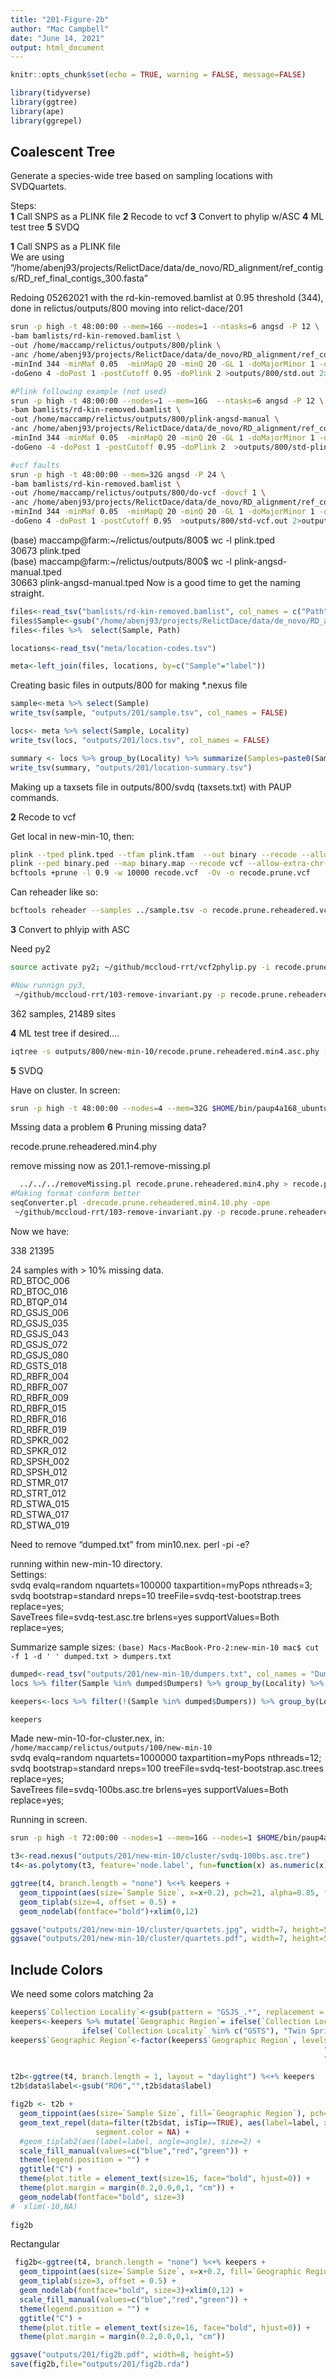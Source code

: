 ```yaml
---
title: "201-Figure-2b"
author: "Mac Campbell"
date: "June 14, 2021"
output: html_document
---
```


```r
knitr::opts_chunk$set(echo = TRUE, warning = FALSE, message=FALSE)
```


```r
library(tidyverse)
library(ggtree)
library(ape)
library(ggrepel)
```

## Coalescent Tree
Generate a species-wide tree based on sampling locations with SVDQuartets.

Steps:     
__1__ Call SNPS as a PLINK file
__2__ Recode to vcf
__3__ Convert to phylip w/ASC
__4__ ML test tree
__5__ SVDQ

__1__ Call SNPS as a PLINK file    
We are using "/home/abenj93/projects/RelictDace/data/de_novo/RD_alignment/ref_contigs/RD_ref_final_contigs_300.fasta"    

Redoing 05262021 with the rd-kin-removed.bamlist at 0.95 threshold (344), done in relictus/outputs/800 moving into relict-dace/201
```sh
srun -p high -t 48:00:00 --mem=16G --nodes=1 --ntasks=6 angsd -P 12 \
-bam bamlists/rd-kin-removed.bamlist \
-out /home/maccamp/relictus/outputs/800/plink \
-anc /home/abenj93/projects/RelictDace/data/de_novo/RD_alignment/ref_contigs/RD_ref_final_contigs_300.fasta \
-minInd 344 -minMaf 0.05  -minMapQ 20 -minQ 20 -GL 1 -doMajorMinor 1 -doMaf 1 -SNP_pval 1e-6 \
-doGeno 4 -doPost 1 -postCutoff 0.95 -doPlink 2 >outputs/800/std.out 2>outputs/800/std.err &

#Plink following example (not used)
srun -p high -t 48:00:00 --nodes=1 --mem=16G  --ntasks=6 angsd -P 12 \
-bam bamlists/rd-kin-removed.bamlist \
-out /home/maccamp/relictus/outputs/800/plink-angsd-manual \
-anc /home/abenj93/projects/RelictDace/data/de_novo/RD_alignment/ref_contigs/RD_ref_final_contigs_300.fasta \
-minInd 344 -minMaf 0.05  -minMapQ 20 -minQ 20 -GL 1 -doMajorMinor 1 -doMaf 2 -doCounts 1 -SNP_pval 1e-6 \
-doGeno -4 -doPost 1 -postCutoff 0.95 -doPlink 2  >outputs/800/std-plink.out 2>outputs/800/std-plink.err &

#vcf faults
srun -p high -t 48:00:00 --mem=32G angsd -P 24 \
-bam bamlists/rd-kin-removed.bamlist \
-out /home/maccamp/relictus/outputs/800/do-vcf -dovcf 1 \
-anc /home/abenj93/projects/RelictDace/data/de_novo/RD_alignment/ref_contigs/RD_ref_final_contigs_300.fasta \
-minInd 344 -minMaf 0.05  -minMapQ 20 -minQ 20 -GL 1 -doMajorMinor 1 -doMaf 1 -SNP_pval 1e-6 \
-doGeno 4 -doPost 1 -postCutoff 0.95  >outputs/800/std-vcf.out 2>outputs/800/std-vcf.err &
```

(base) maccamp@farm:~/relictus/outputs/800$ wc -l plink.tped      
30673 plink.tped      
(base) maccamp@farm:~/relictus/outputs/800$ wc -l plink-angsd-manual.tped      
30663 plink-angsd-manual.tped
Now is a good time to get the naming straight.       

```r
files<-read_tsv("bamlists/rd-kin-removed.bamlist", col_names = c("Path"))
files$Sample<-gsub("/home/abenj93/projects/RelictDace/data/de_novo/RD_alignment/RAD_align/|_R1.sort.proper.rmdup.bam","",files$Path) 
files<-files %>%  select(Sample, Path)

locations<-read_tsv("meta/location-codes.tsv")

meta<-left_join(files, locations, by=c("Sample"="label"))
```


Creating basic files in outputs/800 for making *.nexus file

```r
sample<-meta %>% select(Sample)
write_tsv(sample, "outputs/201/sample.tsv", col_names = FALSE)

locs<- meta %>% select(Sample, Locality)
write_tsv(locs, "outputs/201/locs.tsv", col_names = FALSE)

summary <- locs %>% group_by(Locality) %>% summarize(Samples=paste0(Sample, collapse="\t"))
write_tsv(summary, "outputs/201/location-summary.tsv")
```

Making up a taxsets file in outputs/800/svdq (taxsets.txt) with PAUP commands.     

__2__ Recode to vcf

Get local in new-min-10, then:
```sh
plink --tped plink.tped --tfam plink.tfam  --out binary --recode --allow-extra-chr --noweb
plink --ped binary.ped --map binary.map --recode vcf --allow-extra-chr -out recode
bcftools +prune -l 0.9 -w 10000 recode.vcf  -Ov -o recode.prune.vcf
```


Can reheader like so:
```sh
bcftools reheader --samples ../sample.tsv -o recode.prune.reheadered.vcf recode.prune.vcf
```

__3__ Convert to phlyip with ASC

Need py2
```sh
source activate py2; ~/github/mccloud-rrt/vcf2phylip.py -i recode.prune.reheadered.vcf; conda deactivate;

#Now runnign py3, 
 ~/github/mccloud-rrt/103-remove-invariant.py -p recode.prune.reheadered.min4.phy -o recode.prune.reheadered.min4.asc.phy
```

362 samples, 21489 sites

__4__ ML test tree if desired....

```sh
iqtree -s outputs/800/new-min-10/recode.prune.reheadered.min4.asc.phy -st DNA -m MFP+ASC -bb 1000 -alrt 1000 -redo
```


__5__ SVDQ

Have on cluster. In screen:

```sh
srun -p high -t 48:00:00 --nodes=4 --mem=32G $HOME/bin/paup4a168_ubuntu64 800.nex
```

Mssing data a problem
__6__ Pruning missing data?

recode.prune.reheadered.min4.phy

remove missing now as 201.1-remove-missing.pl
```sh
  ../../../removeMissing.pl recode.prune.reheadered.min4.phy > recode.prune.reheadered.min4.10.phy
#Making format conform better
seqConverter.pl -drecode.prune.reheadered.min4.10.phy -ope
 ~/github/mccloud-rrt/103-remove-invariant.py -p recode.prune.reheadered.min4.10.phylip -o recode.prune.reheadered.min4.10.asc.phy
```

Now we have:         

338 21395         

24 samples with > 10% missing data.         
RD_BTOC_006         
RD_BTOC_016         
RD_BTQP_014         
RD_GSJS_006         
RD_GSJS_035         
RD_GSJS_043         
RD_GSJS_072         
RD_GSJS_080         
RD_GSTS_018         
RD_RBFR_004         
RD_RBFR_007         
RD_RBFR_009         
RD_RBFR_015         
RD_RBFR_016         
RD_RBFR_019         
RD_SPKR_002         
RD_SPKR_012         
RD_SPSH_002         
RD_SPSH_012         
RD_STMR_017         
RD_STRT_012         
RD_STWA_015         
RD_STWA_017         
RD_STWA_019         
         
Need to remove "dumped.txt" from min10.nex. perl -pi -e?    

 
running within new-min-10 directory.         
Settings:    
svdq evalq=random nquartets=100000 taxpartition=myPops nthreads=3;       
svdq bootstrap=standard nreps=10 treeFile=svdq-test-bootstrap.trees replace=yes;        
SaveTrees file=svdq-test.asc.tre brlens=yes supportValues=Both replace=yes;        

Summarize sample sizes:
`(base) Macs-MacBook-Pro-2:new-min-10 mac$ cut -f 1 -d ' ' dumped.txt > dumpers.txt`      

```r
dumped<-read_tsv("outputs/201/new-min-10/dumpers.txt", col_names = "Dumpers")
locs %>% filter(Sample %in% dumped$Dumpers) %>% group_by(Locality) %>% summarize(Count=n())
```

```r
keepers<-locs %>% filter(!(Sample %in% dumped$Dumpers)) %>% group_by(Locality) %>% summarize(`Sample Size`=n())

keepers
```

Made new-min-10-for-cluster.nex, in:     
`/home/maccamp/relictus/outputs/100/new-min-10`     
svdq evalq=random nquartets=1000000 taxpartition=myPops nthreads=12;     
svdq bootstrap=standard nreps=100 treeFile=svdq-test-bootstrap.asc.trees replace=yes;       
SaveTrees file=svdq-100bs.asc.tre brlens=yes supportValues=Both replace=yes;         
     
Running in screen.      
```sh
srun -p high -t 72:00:00 --nodes=1 --mem=16G --nodes=1 $HOME/bin/paup4a168_ubuntu64 new-min-10-for-cluster.nex
```

```r
t3<-read.nexus("outputs/201/new-min-10/cluster/svdq-100bs.asc.tre")
t4<-as.polytomy(t3, feature='node.label', fun=function(x) as.numeric(x) < 70)

ggtree(t4, branch.length = "none") %<+% keepers +
  geom_tippoint(aes(size=`Sample Size`, x=x+0.2), pch=21, alpha=0.85, fill="grey50") +
  geom_tiplab(size=4, offset = 0.5) + 
  geom_nodelab(fontface="bold")+xlim(0,12)

ggsave("outputs/201/new-min-10/cluster/quartets.jpg", width=7, height=5)
ggsave("outputs/201/new-min-10/cluster/quartets.pdf", width=7, height=5)

```


## Include Colors
We need some colors matching 2a

```r

keepers$`Collection Locality`<-gsub(pattern = "GSJS_.*", replacement = "GSJS", keepers$Locality)
keepers<-keepers %>% mutate(`Geographic Region`= ifelse(`Collection Locality` %in% c("BTOC","BTQP","RBFL","RBFR","RBRL","P226","P246"), "Western Valleys", 
                ifelse(`Collection Locality` %in% c("GSTS"), "Twin Springs", "Eastern Valleys")))
keepers$`Geographic Region`<-factor(keepers$`Geographic Region`, levels=c("Eastern Valleys", 
                                                                      "Western Valleys",
                                                                      "Twin Springs"))
```


```r
t2b<-ggtree(t4, branch.length = 1, layout = "daylight") %<+% keepers
t2b$data$label<-gsub("RD6","",t2b$data$label)
```

```r
fig2b <- t2b +
  geom_tippoint(aes(size=`Sample Size`, fill=`Geographic Region`), pch=21, alpha=1.00) +
  geom_text_repel(data=filter(t2b$dat, isTip==TRUE), aes(label=label, x=x, y=y), alpha=0.75, size=3, 
                   segment.color = NA) +
  #geom_tiplab2(aes(label=label, angle=angle), size=2) +
  scale_fill_manual(values=c("blue","red","green")) +
  theme(legend.position = "") +
  ggtitle("C") +
  theme(plot.title = element_text(size=16, face="bold", hjust=0)) +
  theme(plot.margin = margin(0.2,0.0,0,1, "cm")) +
  geom_nodelab(fontface="bold", size=3) 
#  xlim(-10,NA)
  
fig2b


```
 Rectangular
```r
 fig2b<-ggtree(t4, branch.length = "none") %<+% keepers +
  geom_tippoint(aes(size=`Sample Size`, x=x+0.2, fill=`Geographic Region`), pch=21, alpha=0.85) +
  geom_tiplab(size=3, offset = 0.5) + 
  geom_nodelab(fontface="bold", size=3)+xlim(0,12) +
  scale_fill_manual(values=c("blue","red","green")) +
  theme(legend.position = "") +
  ggtitle("C") +
  theme(plot.title = element_text(size=16, face="bold", hjust=0)) +
  theme(plot.margin = margin(0.2,0.0,0,1, "cm"))

ggsave("outputs/201/fig2b.pdf", width=8, height=5)
save(fig2b,file="outputs/201/fig2b.rda")

```






